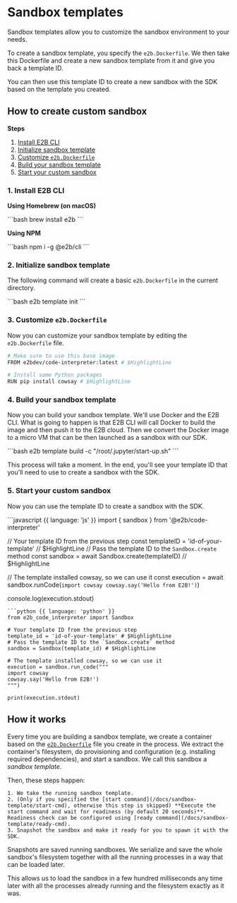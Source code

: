 # Sandbox templates

Sandbox templates allow you to customize the sandbox environment to your needs.

To create a sandbox template, you specify the `e2b.Dockerfile`. We then take this Dockerfile and create a new sandbox template from it and give you back a template ID.

You can then use this template ID to create a new sandbox with the SDK based on the template you created.

## How to create custom sandbox

**Steps**
1. [Install E2B CLI](#1-install-e2b-cli)
1. [Initialize sandbox template](#2-initialize-sandbox-template)
1. [Customize `e2b.Dockerfile`](#3-customize-e2bdockerfile)
1. [Build your sandbox template](#4-build-your-sandbox-template)
1. [Start your custom sandbox](#5-start-your-custom-sandbox)


### 1. Install E2B CLI

**Using Homebrew (on macOS)**

<CodeGroup isTerminalCommand>
```bash
brew install e2b
```
</CodeGroup>

**Using NPM**

<CodeGroup isTerminalCommand>
```bash
npm i -g @e2b/cli
```
</CodeGroup>

### 2. Initialize sandbox template
The following command will create a basic `e2b.Dockerfile` in the current directory.

<CodeGroup isTerminalCommand>
```bash
e2b template init
```
</CodeGroup>

### 3. Customize `e2b.Dockerfile`
Now you can customize your sandbox template by editing the `e2b.Dockerfile` file.
<CodeGroup title="e2b.Dockerfile">
```bash
# Make sure to use this base image
FROM e2bdev/code-interpreter:latest # $HighlightLine

# Install some Python packages
RUN pip install cowsay # $HighlightLine
```
</CodeGroup>

### 4. Build your sandbox template
Now you can build your sandbox template. We'll use Docker and the E2B CLI.
What is going to happen is that E2B CLI will call Docker to build the image and then push it to the E2B cloud.
Then we convert the Docker image to a micro VM that can be then launched as a sandbox with our SDK.

<CodeGroup isTerminalCommand>
```bash
e2b template build -c "/root/.jupyter/start-up.sh"
```
</CodeGroup>

This process will take a moment. In the end, you'll see your template ID that you'll need to use to create a sandbox with the SDK.

### 5. Start your custom sandbox
Now you can use the template ID to create a sandbox with the SDK.

<CodeGroup>
```javascript {{ language: 'js' }}
import { sandbox } from '@e2b/code-interpreter'

// Your template ID from the previous step
const templateID = 'id-of-your-template' // $HighlightLine
// Pass the template ID to the `Sandbox.create` method
const sandbox = await Sandbox.create(templateID) // $HighlightLine

// The template installed cowsay, so we can use it
const execution = await sandbox.runCode(`
import cowsay
cowsay.say('Hello from E2B!')
`)

console.log(execution.stdout)
```
```python {{ language: 'python' }}
from e2b_code_interpreter import Sandbox

# Your template ID from the previous step
template_id = 'id-of-your-template' # $HighlightLine
# Pass the template ID to the `Sandbox.create` method
sandbox = Sandbox(template_id) # $HighlightLine

# The template installed cowsay, so we can use it
execution = sandbox.run_code("""
import cowsay
cowsay.say('Hello from E2B!')
""")

print(execution.stdout)
```
</CodeGroup>

## How it works
Every time you are building a sandbox template, we create a container based on the [`e2b.Dockerfile`](/docs/sandbox-template#3-customize-e2b-dockerfile) file you create in the process.
We extract the container's filesystem, do provisioning and configuration (e.g. installing required dependencies), and start a sandbox.
We call this sandbox a _sandbox template_.

Then, these steps happen:

    1. We take the running sandbox template.
    2. (Only if you specified the [start command](/docs/sandbox-template/start-cmd), otherwise this step is skipped) **Execute the start command and wait for readiness (by default 20 seconds)**. Readiness check can be configured using [ready command](/docs/sandbox-template/ready-cmd).
    3. Snapshot the sandbox and make it ready for you to spawn it with the SDK.


<Note title="Sandbox Snapshot">
  Snapshots are saved running sandboxes. We serialize and save the whole sandbox's filesystem together with all the running processes in a way that can be loaded later.

  This allows us to load the sandbox in a few hundred milliseconds any time later with all the processes already running and the filesystem exactly as it was.
</Note>